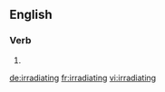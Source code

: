 ==English==

===Verb===
{{head|en}}

# {{present participle of|irradiate|lang=en}}

[[de:irradiating]]
[[fr:irradiating]]
[[vi:irradiating]]